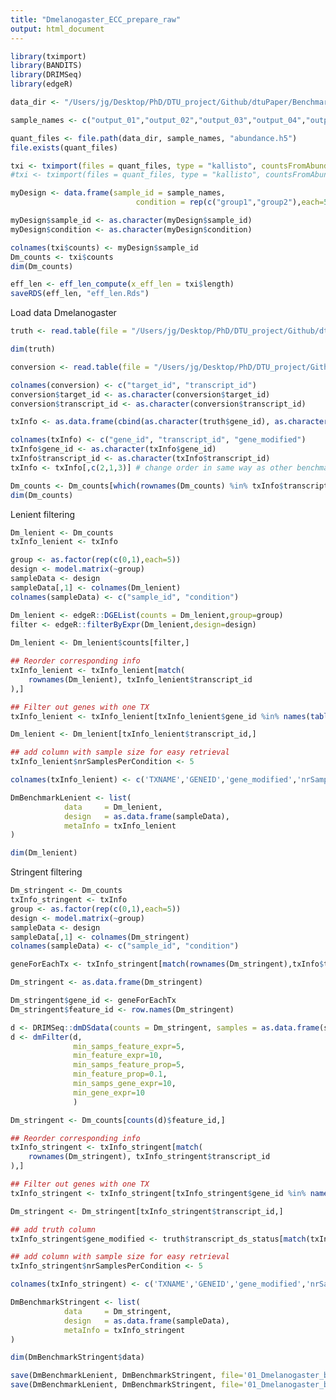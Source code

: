 ```yaml
---
title: "Dmelanogaster_ECC_prepare_raw"
output: html_document
---
```


```r
library(tximport)
library(BANDITS)
library(DRIMSeq)
library(edgeR)
```

```r
data_dir <- "/Users/jg/Desktop/PhD/DTU_project/Github/dtuPaper/Benchmarks/Bulk_simulations/Dmelanogaster_dataset_ECC/data/quant/"

sample_names <- c("output_01","output_02","output_03","output_04","output_05","output_06","output_07","output_08","output_09","output_10")

quant_files <- file.path(data_dir, sample_names, "abundance.h5")
file.exists(quant_files)

txi <- tximport(files = quant_files, type = "kallisto", countsFromAbundance = "no", txOut = TRUE)
#txi <- tximport(files = quant_files, type = "kallisto", countsFromAbundance = "scaledTPM", txOut = TRUE)

myDesign <- data.frame(sample_id = sample_names,
                            condition = rep(c("group1","group2"),each=5))

myDesign$sample_id <- as.character(myDesign$sample_id)
myDesign$condition <- as.character(myDesign$condition)

colnames(txi$counts) <- myDesign$sample_id
Dm_counts <- txi$counts
dim(Dm_counts)

eff_len <- eff_len_compute(x_eff_len = txi$length)
saveRDS(eff_len, "eff_len.Rds")
```

Load data Dmelanogaster
```r
truth <- read.table(file = "/Users/jg/Desktop/PhD/DTU_project/Github/dtuPaper/Data/Dmelanogaster_Data/truth_Dmelanogaster.txt", sep = "\t", header = TRUE)

dim(truth)

conversion <- read.table(file = "/Users/jg/Desktop/PhD/DTU_project/Github/dtuPaper/Data/Dmelanogaster_Data/TranscriptID_conversion.txt")

colnames(conversion) <- c("target_id", "transcript_id")
conversion$target_id <- as.character(conversion$target_id)
conversion$transcript_id <- as.character(conversion$transcript_id)
```

```r
txInfo <- as.data.frame(cbind(as.character(truth$gene_id), as.character(truth$transcript_id), as.character(truth$transcript_ds_status)))

colnames(txInfo) <- c("gene_id", "transcript_id", "gene_modified")
txInfo$gene_id <- as.character(txInfo$gene_id)
txInfo$transcript_id <- as.character(txInfo$transcript_id)
txInfo <- txInfo[,c(2,1,3)] # change order in same way as other benchmarks
```

```r
Dm_counts <- Dm_counts[which(rownames(Dm_counts) %in% txInfo$transcript_id),]
dim(Dm_counts)
```


Lenient filtering

```r
Dm_lenient <- Dm_counts
txInfo_lenient <- txInfo

group <- as.factor(rep(c(0,1),each=5))
design <- model.matrix(~group)
sampleData <- design
sampleData[,1] <- colnames(Dm_lenient)
colnames(sampleData) <- c("sample_id", "condition")

Dm_lenient <- edgeR::DGEList(counts = Dm_lenient,group=group)
filter <- edgeR::filterByExpr(Dm_lenient,design=design) 
            
Dm_lenient <- Dm_lenient$counts[filter,]

## Reorder corresponding info
txInfo_lenient <- txInfo_lenient[match(
    rownames(Dm_lenient), txInfo_lenient$transcript_id
),]

## Filter out genes with one TX
txInfo_lenient <- txInfo_lenient[txInfo_lenient$gene_id %in% names(table(txInfo_lenient$gene_id))[table(txInfo_lenient$gene_id) > 1],]

Dm_lenient <- Dm_lenient[txInfo_lenient$transcript_id,]

## add column with sample size for easy retrieval
txInfo_lenient$nrSamplesPerCondition <- 5

colnames(txInfo_lenient) <- c('TXNAME','GENEID','gene_modified','nrSamplesPerCondition')

DmBenchmarkLenient <- list(
            data     = Dm_lenient,
            design   = as.data.frame(sampleData),
            metaInfo = txInfo_lenient
)

dim(Dm_lenient)
```

Stringent filtering

```r
Dm_stringent <- Dm_counts
txInfo_stringent <- txInfo
group <- as.factor(rep(c(0,1),each=5))
design <- model.matrix(~group)
sampleData <- design
sampleData[,1] <- colnames(Dm_stringent)
colnames(sampleData) <- c("sample_id", "condition")

geneForEachTx <- txInfo_stringent[match(rownames(Dm_stringent),txInfo$transcript_id),"gene_id"]

Dm_stringent <- as.data.frame(Dm_stringent)

Dm_stringent$gene_id <- geneForEachTx
Dm_stringent$feature_id <- row.names(Dm_stringent)

d <- DRIMSeq::dmDSdata(counts = Dm_stringent, samples = as.data.frame(sampleData))
d <- dmFilter(d,
              min_samps_feature_expr=5, 
              min_feature_expr=10, 
              min_samps_feature_prop=5, 
              min_feature_prop=0.1,
              min_samps_gene_expr=10, 
              min_gene_expr=10
              )

Dm_stringent <- Dm_counts[counts(d)$feature_id,]

## Reorder corresponding info
txInfo_stringent <- txInfo_stringent[match(
    rownames(Dm_stringent), txInfo_stringent$transcript_id
),]

## Filter out genes with one TX
txInfo_stringent <- txInfo_stringent[txInfo_stringent$gene_id %in% names(table(txInfo_stringent$gene_id))[table(txInfo_stringent$gene_id) > 1],]

Dm_stringent <- Dm_stringent[txInfo_stringent$transcript_id,]

## add truth column
txInfo_stringent$gene_modified <- truth$transcript_ds_status[match(txInfo_stringent$transcript_id,as.character(truth$transcript_id))]

## add column with sample size for easy retrieval
txInfo_stringent$nrSamplesPerCondition <- 5

colnames(txInfo_stringent) <- c('TXNAME','GENEID','gene_modified','nrSamplesPerCondition')

DmBenchmarkStringent <- list(
            data     = Dm_stringent,
            design   = as.data.frame(sampleData),
            metaInfo = txInfo_stringent
)

dim(DmBenchmarkStringent$data)
```

```r
save(DmBenchmarkLenient, DmBenchmarkStringent, file='01_Dmelanogaster_benchmark_data_ECC_count.Rdata')
save(DmBenchmarkLenient, DmBenchmarkStringent, file='01_Dmelanogaster_benchmark_data_ECC_tpm.Rdata')
```

